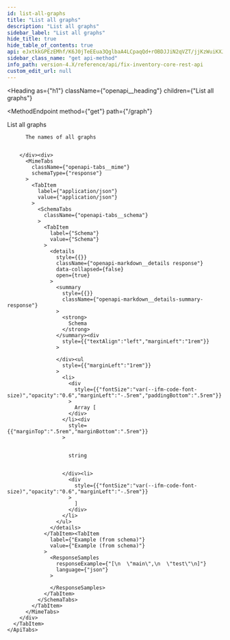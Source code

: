 ```yaml
---
id: list-all-graphs
title: "List all graphs"
description: "List all graphs"
sidebar_label: "List all graphs"
hide_title: true
hide_table_of_contents: true
api: eJxtkkGPEzEMhf/K6J0jTeEEua3QglbaA4LCpaqQd+rOBDJJiN2qVZT/jjKzWuiKXJLYsuP3vRQojQK7w5gpTT9mCjTyzEGxN8gsKQZhgS14u9m07cAyZJfUxQCL7cRdoJmli8eOvO+WNgKDIQZtbWwBpeTdQK2k/ymtrkCGiWdqJ70mhgXlTFcYOOVZ/omLZhdGVAO+0Jw8t2FncgEGyqLY17bMq8EenejtQDPrFA+wGFlhkEgnWPRLHgbC+cy5oSg4ZQ+LSTWJ7fsyRdFqS4pZKwzOlB09+ZVKy61YjnTyCgsfB/JLuBq0mtv0u/ebDWqtewMXjnFR6rTJwkd36R7CmYPGfO0+xMzdl/uv2+7u80N7lrOs2r6/WVuLzrTAbA78V/MNkxekyhftk28Mq1nFlmcez/+gmb8q26GUJxL+ln2tLfz7xPkKu9v/BdFu1WBiOnBeAP7iKyzuhoGTLsT8afH49UdoFF58+XS/Ra1/AN+Q34s=
sidebar_class_name: "get api-method"
info_path: version-4.X/reference/api/fix-inventory-core-rest-api
custom_edit_url: null
---
```



<Heading
  as={"h1"}
  className={"openapi__heading"}
  children={"List all graphs"}
>
</Heading>

<MethodEndpoint
  method={"get"}
  path={"/graph"}
>
  
</MethodEndpoint>

List all graphs

<div>
  <div>
    <ApiTabs
      label={undefined}
      id={undefined}
    >
      <TabItem
        label={"200"}
        value={"200"}
      >
        <div>
          
          
          The names of all graphs
          
          
        </div><div>
          <MimeTabs
            className={"openapi-tabs__mime"}
            schemaType={"response"}
          >
            <TabItem
              label={"application/json"}
              value={"application/json"}
            >
              <SchemaTabs
                className={"openapi-tabs__schema"}
              >
                <TabItem
                  label={"Schema"}
                  value={"Schema"}
                >
                  <details
                    style={{}}
                    className={"openapi-markdown__details response"}
                    data-collapsed={false}
                    open={true}
                  >
                    <summary
                      style={{}}
                      className={"openapi-markdown__details-summary-response"}
                    >
                      <strong>
                        Schema
                      </strong>
                    </summary><div
                      style={{"textAlign":"left","marginLeft":"1rem"}}
                    >
                      
                    </div><ul
                      style={{"marginLeft":"1rem"}}
                    >
                      <li>
                        <div
                          style={{"fontSize":"var(--ifm-code-font-size)","opacity":"0.6","marginLeft":"-.5rem","paddingBottom":".5rem"}}
                        >
                          Array [
                        </div>
                      </li><div
                        style={{"marginTop":".5rem","marginBottom":".5rem"}}
                      >
                        
                        
                        string
                        
                        
                      </div><li>
                        <div
                          style={{"fontSize":"var(--ifm-code-font-size)","opacity":"0.6","marginLeft":"-.5rem"}}
                        >
                          ]
                        </div>
                      </li>
                    </ul>
                  </details>
                </TabItem><TabItem
                  label={"Example (from schema)"}
                  value={"Example (from schema)"}
                >
                  <ResponseSamples
                    responseExample={"[\n  \"main\",\n  \"test\"\n]"}
                    language={"json"}
                  >
                    
                  </ResponseSamples>
                </TabItem>
              </SchemaTabs>
            </TabItem>
          </MimeTabs>
        </div>
      </TabItem>
    </ApiTabs>
  </div>
</div>
